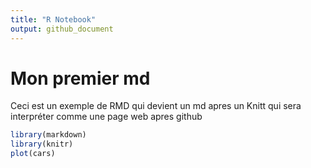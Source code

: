 ```yaml
---
title: "R Notebook"
output: github_document
---
```

# Mon premier md

Ceci est un exemple de RMD qui devient un md apres un Knitt qui sera interpréter comme une page web apres github

```r
library(markdown)
library(knitr)
plot(cars)
```

